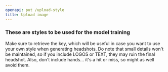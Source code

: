 ```yaml
---
openapi: put /upload-style
title: Upload image
---
```


### These are styles to be used for the model training

Make sure to retrieve the key, which will be useful in case you want to use your own style when generating headshots.
Do note that small details won't be maintained, so if you include LOGOS or TEXT, they may ruin the final headshot.
Also, don't include hands... it's a hit or miss, so might as well avoid them.
